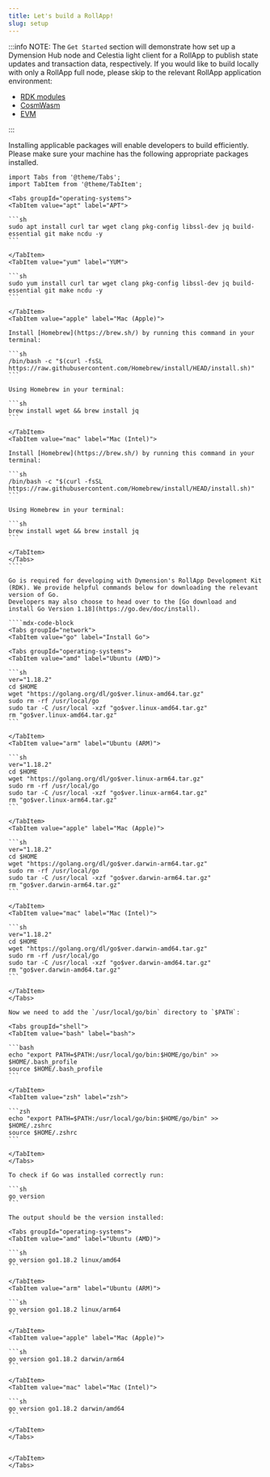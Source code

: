 ```yaml
---
title: Let's build a RollApp!
slug: setup
---
```


:::info NOTE:
The `Get Started` section will demonstrate how set up a Dymension Hub node and Celestia light client for a RollApp to publish state updates and transaction data, respectively. If you would like to build locally with only a RollApp full node, please skip to the relevant RollApp application environment:

-   [RDK modules](/docs/develop/build/rdk/start.md)
-   [CosmWasm](/docs/develop/build/cosmwasm/start.md)
-   [EVM](/docs/develop/build/evm/start.md)

:::

Installing applicable packages will enable developers to build efficiently. Please make sure your machine has the following appropriate packages installed.

`````mdx-code-block
import Tabs from '@theme/Tabs';
import TabItem from '@theme/TabItem';

<Tabs groupId="operating-systems">
<TabItem value="apt" label="APT">

```sh
sudo apt install curl tar wget clang pkg-config libssl-dev jq build-essential git make ncdu -y
```

</TabItem>
<TabItem value="yum" label="YUM">

```sh
sudo yum install curl tar wget clang pkg-config libssl-dev jq build-essential git make ncdu -y
```

</TabItem>
<TabItem value="apple" label="Mac (Apple)">

Install [Homebrew](https://brew.sh/) by running this command in your terminal:

```sh
/bin/bash -c "$(curl -fsSL https://raw.githubusercontent.com/Homebrew/install/HEAD/install.sh)"
```

Using Homebrew in your terminal:

```sh
brew install wget && brew install jq
```

</TabItem>
<TabItem value="mac" label="Mac (Intel)">

Install [Homebrew](https://brew.sh/) by running this command in your terminal:

```sh
/bin/bash -c "$(curl -fsSL https://raw.githubusercontent.com/Homebrew/install/HEAD/install.sh)"
```

Using Homebrew in your terminal:

```sh
brew install wget && brew install jq
```

</TabItem>
</Tabs>
````

Go is required for developing with Dymension's RollApp Development Kit (RDK). We provide helpful commands below for downloading the relevant version of Go.
Developers may also choose to head over to the [Go download and install Go Version 1.18](https://go.dev/doc/install).

````mdx-code-block
<Tabs groupId="network">
<TabItem value="go" label="Install Go">

<Tabs groupId="operating-systems">
<TabItem value="amd" label="Ubuntu (AMD)">

```sh
ver="1.18.2"
cd $HOME
wget "https://golang.org/dl/go$ver.linux-amd64.tar.gz"
sudo rm -rf /usr/local/go
sudo tar -C /usr/local -xzf "go$ver.linux-amd64.tar.gz"
rm "go$ver.linux-amd64.tar.gz"
```

</TabItem>
<TabItem value="arm" label="Ubuntu (ARM)">

```sh
ver="1.18.2"
cd $HOME
wget "https://golang.org/dl/go$ver.linux-arm64.tar.gz"
sudo rm -rf /usr/local/go
sudo tar -C /usr/local -xzf "go$ver.linux-arm64.tar.gz"
rm "go$ver.linux-arm64.tar.gz"
```

</TabItem>
<TabItem value="apple" label="Mac (Apple)">

```sh
ver="1.18.2"
cd $HOME
wget "https://golang.org/dl/go$ver.darwin-arm64.tar.gz"
sudo rm -rf /usr/local/go
sudo tar -C /usr/local -xzf "go$ver.darwin-arm64.tar.gz"
rm "go$ver.darwin-arm64.tar.gz"
```

</TabItem>
<TabItem value="mac" label="Mac (Intel)">

```sh
ver="1.18.2"
cd $HOME
wget "https://golang.org/dl/go$ver.darwin-amd64.tar.gz"
sudo rm -rf /usr/local/go
sudo tar -C /usr/local -xzf "go$ver.darwin-amd64.tar.gz"
rm "go$ver.darwin-amd64.tar.gz"
```

</TabItem>
</Tabs>

Now we need to add the `/usr/local/go/bin` directory to `$PATH`:

<Tabs groupId="shell">
<TabItem value="bash" label="bash">

```bash
echo "export PATH=$PATH:/usr/local/go/bin:$HOME/go/bin" >> $HOME/.bash_profile
source $HOME/.bash_profile
```

</TabItem>
<TabItem value="zsh" label="zsh">

```zsh
echo "export PATH=$PATH:/usr/local/go/bin:$HOME/go/bin" >> $HOME/.zshrc
source $HOME/.zshrc
```

</TabItem>
</Tabs>

To check if Go was installed correctly run:

```sh
go version
```

The output should be the version installed:

<Tabs groupId="operating-systems">
<TabItem value="amd" label="Ubuntu (AMD)">

```sh
go version go1.18.2 linux/amd64
```

</TabItem>
<TabItem value="arm" label="Ubuntu (ARM)">

```sh
go version go1.18.2 linux/arm64
```

</TabItem>
<TabItem value="apple" label="Mac (Apple)">

```sh
go version go1.18.2 darwin/arm64
```

</TabItem>
<TabItem value="mac" label="Mac (Intel)">

```sh
go version go1.18.2 darwin/amd64
```

</TabItem>
</Tabs>


</TabItem>
</Tabs>
`````
